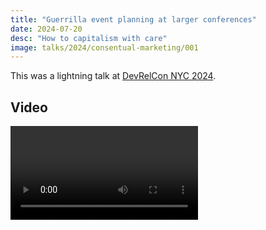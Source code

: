 ```yaml
---
title: "Guerrilla event planning at larger conferences"
date: 2024-07-20
desc: "How to capitalism with care"
image: talks/2024/consentual-marketing/001
---
```


This was a lightning talk at [DevRelCon NYC 2024](https://nyc24.devrelcon.dev/).

## Video

<Video path="video/2024/consentual-marketing" />

## Transcript

<Conv name="Cadey" mood="coffee">
  This is spoken word. It is not written like I write blogposts. It is
  reproduced here for your reading convenience. The primary output of my talks
  are the words I speak and the slides are meant to accent them. As such, I have
  pruned most of the slides from this transcript.
</Conv>

<Slide
  name="2024/consentual-marketing/001"
  desc="The title slide of the talk. It shows the speaker name and the title."
/>

Hey, I'm Xe and I work for fly dot io. We put your apps into microVMs across the globe (or flat plane, we don't judge) and then let people access them from anywhere. We've recently started a DevRel team and in the process, we want to avoid this:

<Slide
  name="2024/consentual-marketing/002"
  desc="A sad table with a mild smattering of stickers."
/>

Conferences want you to have a booth, but this is what you get when you have a booth: sadness, burnout, exhaustion, and low conversion rates. So as a result, we've changed ideas:

<Slide name="2024/consentual-marketing/003" desc="Make memories, not booths" />

We want to make memories between people, not foster a sad booth full of people that look like they need to check out from the mortal plane for a week.

Okay, okay, booths do work well in an ideal spherical world where you can have the booth staffed with like seven people so that people can rotate out in shifts. But money is expensive right now, and I work for a startup. There's gotta be a middle path between nothing and a sad booth of exhausted people, right?

Today I'm gonna talk about what we've tried, what we've learned, and what we're gonna do next.

### That one time we accidentally had a booth

To begin, let's talk about the time we accidentally had a booth. We sponsored EpicWebConf and as a result, they gave us a booth. We wanted to support the EpicWeb community and gave them money for the sake of giving them money. Then we found out that our sponsorship gave us a booth space. Then we had one mission:

Pull this off without going full capitalism.

We needed to pull this off without affecting our ability to sleep at night. When you have a booth, people stop seeing your interactions as personal, everything becomes super transactional and we hate that. We want to talk to people like...people and you can't if you have the "$$$ paid shill $$$" badge around your neck.

<Slide
  name="2024/consentual-marketing/008"
  desc="A picture of our booth at EpicWebConf. It has cookies, flowers, and a lovely tablecloth."
/>

So we set up cookies and flowers, then just hung out and passed out some spare hoodies from another event. We wanted to just feed people, make them happy, give them a fit, and send them on their way to do whatever it is.

We have three rules for this:

1. Make people happy.
2. Make people look nice.
3. There is no rule three.

### The speakeasy strat

In the process we've come up with something we call the speakeasy strat. We did this at KubeCon EU. We didn't have a table, we had a party:

<Slide
  name="2024/consentual-marketing/011"
  desc="A bunch of nerds having conversations about the cloud in a speakeasy."
/>

We gave out fliers about the party at the event, talked about it with people when we saw them, and then also twate about it on whatever we're supposed to call Twitter now.

We also gave out these lovely technicolor dreamcoats to everyone that showed up. As a company, we did a crazy thing and hired a human artist that does art for children's books. Annie's art is everywhere through our branding, and all over this hoodie. It's great. We also use these jackets as a carrot on a stick to get coworkers to give talks at conferences.

In our testing, we found out that most of the people that showed up were from our online promotion instead of in-person evangelism. It was something like a 5:1 ratio. We also got a bunch of people from conferenceparties.com, so you may wanna post your details there when you're vibing around bigger conferences.

This is a really hard balance to hit though, you wanna give people an after-party, but you don't want to disrupt the actual conference in the process. You're relying on the context and closeness to the event, but not trying to eclipse it. If you do this, you should probably sponsor the event out of respect to the organizers.

### The Backpack

<Slide
  name="2024/consentual-marketing/015"
  desc="A backpack with a fly.io logo on it."
/>

My coworker Yvette also tried something recently to try and get people to talk with her about fly dot eye oh, she got one of those neat LED array backpacks.

The really cool part about it is that it is programmable with whatever message we want. At the time we were trying to go hard into the GPU product, so there's a few animated looping messages about using GPUs in the cloud.

<Slide
  name="2024/consentual-marketing/016"
  desc="A Borat 'great success' meme with 'Developers relled' over it in dark souls text."
/>

This was amazingly successful. Yvette was walking around as a human billboard for the platform and had a lot of great conversations as a result. It may have been because the backpack had moving images, which probably was enough to make the developer squirrel brain go "oh, what's that? It's moving!"

Not to mention, people didn't know that fully programmable backpacks existed (frankly, neither did I), so it made people want to talk a lot more than usual. As far as a $120 experiment went, that was probably one of our largest successes to date.

<Slide
  name="2024/consentual-marketing/018"
  desc="The sticker table at AI Tinkerers Ottawa."
/>

Oh, developers, they love stickers. Look at this:

(Xe points to their macbook lid)

I'm a developer (and I have the GitHub squars to prove it), my laptop is coated in stickers, many other high value developers love stickers too. Take advantage of this. If you have cool stickers, then people turn into free advertising. People also love exclusive stickers, so we have a fair bit of them.

There's stickers per locale and we give them out for meetups and events. We give Annie (our in-house artist) inspiration and then we love the whimsical and cute stuff that ends up on the stickers. In the best case, we have a custom design for the event and people feel loved. It takes us time to make stickers for the event like that, but it pays the heck off.

Not to mention, you can put custom QR codes on the back of stickers. Every sticker becomes a coupon for 50 capitalism dollars of credit. Try it! Maybe it'll work for you.

### NYC Event

Here's what we want to try for the future. We want to make our marketing consensual. We want people to come up to us and ask questions instead of people having to feel like we are coming to them to give them information. Yesterday we ran a solutions architecture and chill meetup in a bar.

I'd love to have photos on how it went but I had to submit the slides before the event happened so I'm just gonna talk about it instead.

It was pretty great! About two dozen people showed up and we all just nerded out about the cloud. I ended up meeting someone I only knew from the internet and overall a great time was had by all. We're gonna do more stuff like this in the future, but I don't know what the capitalism line impact of it was yet! It was a lot of fun though.

### Conclusion

TL;DR:

- Your booth sucks.
- Make memories, not booths.
- Make people feel happy to attend by giving out exclusive stickers, use that fear of missing out to your advantage in a nontoxic way.
- Let people come to you to find out more, don't go over to them to tell them things they don't already want to hear.
- Developers love stickers, take advantage of that.

<Slide
  name="2024/consentual-marketing/027"
  desc="My conclusion slide, with links to various social platforms."
/>

And with that, I've been Xe Iaso, thanks for having me! I'll be around if you have questions or want stickers. Stay frosty y'all.
